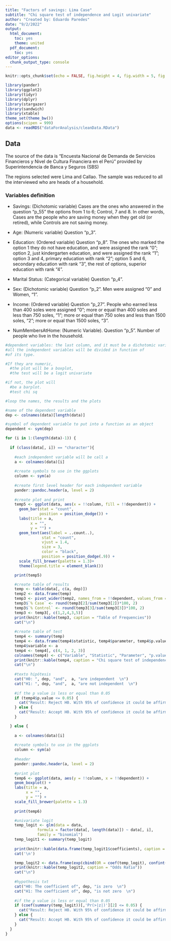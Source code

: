 ```yaml
---
title: "Factors of savings: Lima Case"
subtitle: "Chi square test of independence and Logit univariate"
author: "Created by: Eduardo Paredes"
date: "9/2/2022"
output:
  html_document:
    toc: yes
    theme: united
  pdf_document:
    toc: yes
editor_options:
  chunk_output_type: console
---
```


```r
knitr::opts_chunk$set(echo = FALSE, fig.height = 4, fig.width = 5, fig.align = "center")
```


```r
library(pander)
library(ggplot2)
library(tidyr)
library(dplyr)
library(stargazer)
library(sandwich)
library(xtable)
theme_set(theme_bw())
options(scipen = 999)
data <- readRDS("dataForAnalysis/cleanData.RData")


```

## Data

The source of the data is "Encuesta Nacional de Demanda de Servicios Financieros y Nivel de Cultura Financiera en el Perú" provided by Superintendencia de Banca y Seguros (SBS)

The regions selected were Lima and Callao. The sample was reduced to all the interviewed who are heads of a household. 

### Variables definition

- Savings: (Dichotomic variable) Cases are the ones who answered in the question "p_55" the options from 1 to 6; Control, 7 and 8. In other words, Cases are the people who are saving money when they get old (or retired), while Controls are not saving money. 

- Age: (Numeric variable) Question "p_3". 

- Education: (Ordered variable) Question "p_8". The ones who marked the option 1 they do not have education, and were assigned the rank "0"; option 2, just kindergarten education, and were assigned the rank "1"; option 3 and 4, primary education with rank "2"; option 5 and 6, secondary education with rank "3", the rest of options, superior education with rank "4".

- Marital Status: (Categorical variable) Question "p_4". 

- Sex: (Dichotomic variable) Question "p_2". Men were assigned "0" and Women, "1". 

- Income: (Ordered variable) Question "p_27". People who earned less than 400 soles were assigned "0"; more or equal than 400 soles and less than 750 soles, "1"; more or equal than 750 soles and less than 1500 soles, "2"; more or equal than 1500 soles, "3".

- NumMembersAtHome: (Numeric Variable). Question "p_5". Number of people who live in the household. 


```r

#dependent variables: the last column, and it must be a dichotomic variable
#all the independent variables will be divided in function of 
#of its type. 

#If they are numeric, 
  #the plot will be a boxplot,
  #the test will be a logit univariate

#if not, the plot will 
  #be a barplot. 
  #test chi sq

#loop the names, the results and the plots

#name of the dependent variable
dep <- colnames(data)[length(data)]

#symbol of dependent variable to put into a function as an object
dependent <- sym(dep)

for (i in 1:(length(data)-1)) {
  
  if (class(data[, i]) == "character"){
    
    #each independent variable will be call a
    a <- colnames(data)[i]
    
    #create symbols to use in the ggplots
    column <- sym(a)
    
    #create first level header for each independent variable
    pander::pandoc.header(a, level = 2)
    
    #create plot and print
    temp5 <- ggplot(data, aes(x = !!column, fill = !!dependent)) +
      geom_bar(stat = "count",
               position = position_dodge()) +
      labs(title = a,
           x = "",
           y = "") +
      geom_text(aes(label = ..count..),
                stat = "count",
                vjust = 1.4,
                size = 3,
                color = "black",
                position = position_dodge(.9)) +
      scale_fill_brewer(palette = 1.3)+
      theme(legend.title = element_blank())

    print(temp5)

    #create table of results
    temp <- table(data[, c(a, dep)])
    temp2 <- data.frame(temp)
    temp3 <- pivot_wider(temp2, names_from = !!dependent, values_from = Freq)
    temp3$`% Case` <- round(temp3[2]/sum(temp3[2])*100, 2)
    temp3$`% Control` <- round(temp3[3]/sum(temp3[3])*100, 2)
    temp3 <- temp3[, c(1,2,4,3,5)]
    print(knitr::kable(temp3, caption = "Table of Frequencies"))
    cat("\n")
    
    #create table of test
    temp4 <- summary(temp)
    temp4 <- data.frame(temp4$statistic, temp4$parameter, temp4$p.value)
    temp4$variable <- a
    temp4 <- temp4[, c(4, 1, 2, 3)]
    colnames(temp4) <- c("Variable", "Statistic", "Parameter", "p.value")
    print(knitr::kable(temp4, caption = "Chi square test of independence"))
    cat("\n")
    
    #texto hipótesis 
    cat("H0: ", dep, "and",  a, "are independent  \n")
    cat("H1: ", dep, "and",  a, "are not independent  \n")
    
    #if the p value is less or equal than 0.05
    if (temp4$p.value <= 0.05) {
      cat("Result: Reject H0. With 95% of confidence it could be affirmed that", dep, "and", a, "are not independent  \n")   
    } else {
      cat("Result: Accept H0. With 95% of confidence it could be affirmed that", dep, "and", a, "are independent  \n")   
    }

  } else {
    
    a <- colnames(data)[i]
    
    #create symbols to use in the ggplots
    column <- sym(a)
    
    #header
    pander::pandoc.header(a, level = 2)
    
    #print plot 
    temp6 <- ggplot(data, aes(y = !!column, x = !!dependent)) +
    geom_boxplot() +
    labs(title = a,
         x = "",
         y = "") +
    scale_fill_brewer(palette = 1.3)
    
    print(temp6)

    #univariate logit
    temp_logit <- glm(data = data,
              formula = factor(data[, length(data)]) ~ data[, i],
              family = "binomial")
    temp_logit1 <- summary(temp_logit)
    
    print(knitr::kable(data.frame(temp_logit1$coefficients), caption = "Results of univariate logit"))
    cat('\n')

    temp_logit2 <- data.frame(exp(cbind(OR = coef(temp_logit), confint(temp_logit))))
    print(knitr::kable(temp_logit2, caption = "Odds Ratio"))
    cat("\n")
    
    #hypothesis txt 
    cat("H0: The coefficient of", dep, "is zero  \n")
    cat("H1: The coefficient of", dep, "is not zero  \n")
    
    #if the p value is less or equal than 0.05
    if (coef(summary(temp_logit))[,'Pr(>|z|)'][2] <= 0.05) {
      cat("Result: Reject H0. With 95% of confidence it could be affirmed that the coefficient of", dep, "is not zero  \n")   
    } else {
      cat("Result: Accept H0. With 95% of confidence it could be affirmed that the coefficient of", dep, "is zero  \n")   
    }
  }
}

```


